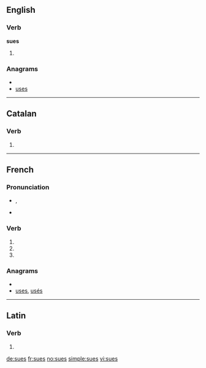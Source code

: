 {{also|Sues|sués}}
==English==

===Verb===
'''sues'''

# {{third-person singular of|[[sue]]}}

===Anagrams===
* {{alphagram|essu}}
* [[uses#English|uses]]

----

==Catalan==

===Verb===
{{infl|ca|verb form}}

# {{ca-verb form of|p=2|n=sg|t=pres|m=ind|suar}}

----

==French==

===Pronunciation===
* {{IPA|lang=fr|/sy/}}, {{SAMPA|lang=fr|/sy/}}
* {{homophones|su|sue|suent|sus|sut|sût|lang=fr}}
*: {{rhymes|y|lang=fr}}

===Verb===
{{fr-verb-form}}

# {{conjugation of|suer||2|s|pres|ind|lang=fr}}
# {{conjugation of|suer||2|s|pres|sub|lang=fr}}
# {{form of|Plural feminine of past participle|savoir|lang=fr}}

===Anagrams===
* {{alphagram|essu}}
* [[uses#French|uses]], [[usés#French|usés]]

----

==Latin==

===Verb===
{{la-verb-form|suēs}}

# {{conjugation of|suo|suō|2|s|fut|act|ind|lang=la}}

[[de:sues]]
[[fr:sues]]
[[no:sues]]
[[simple:sues]]
[[vi:sues]]